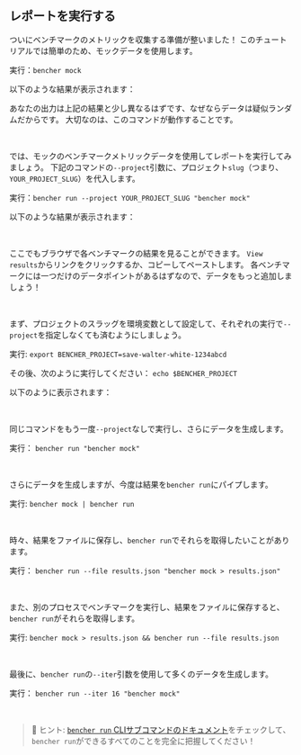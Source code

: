 
## レポートを実行する

ついにベンチマークのメトリックを収集する準備が整いました！
このチュートリアルでは簡単のため、モックデータを使用します。

実行：`bencher mock`

以下のような結果が表示されます：

<QSMockOutput />

あなたの出力は上記の結果と少し異なるはずです、なぜならデータは疑似ランダムだからです。
大切なのは、このコマンドが動作することです。

<br />

では、モックのベンチマークメトリックデータを使用してレポートを実行してみましょう。
下記のコマンドの`--project`引数に、プロジェクト`slug`（つまり、`YOUR_PROJECT_SLUG`）を代入します。

実行：`bencher run --project YOUR_PROJECT_SLUG "bencher mock"`

以下のような結果が表示されます：

<QSRunOutput />

<br />

ここでもブラウザで各ベンチマークの結果を見ることができます。
`View results`からリンクをクリックするか、コピーしてペーストします。
各ベンチマークには一つだけのデータポイントがあるはずなので、データをもっと追加しましょう！

<br />

まず、プロジェクトのスラッグを環境変数として設定して、それぞれの実行で`--project`を指定しなくても済むようにしましょう。

実行: `export BENCHER_PROJECT=save-walter-white-1234abcd`

その後、次のように実行してください： `echo $BENCHER_PROJECT`

以下のように表示されます：

<QSExportProjectOutput />

<br />

同じコマンドをもう一度`--project`なしで実行し、さらにデータを生成します。

実行： `bencher run "bencher mock"`

<br />

さらにデータを生成しますが、今度は結果を`bencher run`にパイプします。

実行: `bencher mock | bencher run`

<br />

時々、結果をファイルに保存し、`bencher run`でそれらを取得したいことがあります。

実行： `bencher run --file results.json "bencher mock > results.json"`

<br />

また、別のプロセスでベンチマークを実行し、結果をファイルに保存すると、`bencher run`がそれらを取得します。

実行: `bencher mock > results.json && bencher run --file results.json`

<br />

最後に、`bencher run`の`--iter`引数を使用して多くのデータを生成します。

実行： `bencher run --iter 16 "bencher mock"`

<br />

> 🐰 ヒント: [`bencher run` CLIサブコマンドのドキュメント](/ja/docs/explanation/bencher-run/)をチェックして、`bencher run`ができるすべてのことを完全に把握してください！
